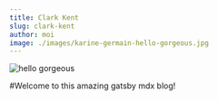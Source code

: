 ```yaml
---
title: Clark Kent
slug: clark-kent
author: moi
image: ./images/karine-germain-hello-gorgeous.jpg
---
```


![hello gorgeous](./images/karine-germain-hello-gorgeous.jpg)

#Welcome to this amazing gatsby mdx blog!